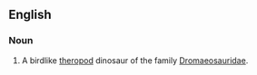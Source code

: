 
==English==
===Noun===
{{en-noun}}
{{wikipedia}}

#{{paleontology}} A birdlike [[theropod]] dinosaur of the family [[Dromaeosauridae]].